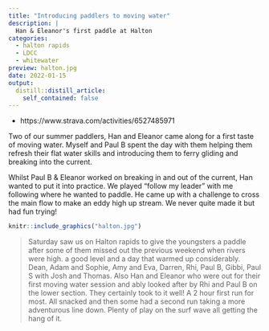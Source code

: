 ```yaml
---
title: "Introducing paddlers to moving water"
description: |
  Han & Eleanor's first paddle at Halton
categories:
  - halton rapids
  - LDCC
  - whitewater
preview: halton.jpg
date: 2022-01-15
output:
  distill::distill_article:
    self_contained: false
---
```


- https://www.strava.com/activities/6527485971

Two of our summer paddlers, Han and Eleanor came along for a first taste of moving water. Myself and Paul B spent the day with them helping them refresh their flat water skills and introducing them to ferry gliding and breaking into the current. 

Whilst Paul B & Eleanor worked on breaking in and out of the current, Han wanted to put it into practice. We played "follow my leader" with me following where he wanted to paddle. He came up with a challenge to cross the main flow to make an eddy high up stream. We never quite made it but had fun trying!

```r
knitr::include_graphics("halton.jpg")
```

> Saturday saw us on Halton rapids to give the youngsters a paddle after some of them missed out the previous weekend when rivers were high. a good level and a day that warmed up considerably. Dean, Adam and Sophie, Amy and Eva, Darren, Rhi, Paul B, Gibbi, Paul S with Josh and Thomas. Also Han and Eleanor who were out for their first moving water session and ably looked after by Rhi and Paul B on the lower section. They certainly took to it well! A 2 hour first run for most. All snacked and then some had a second run taking a more adventurous line down. Plenty of play on the surf wave all getting the hang of it.



